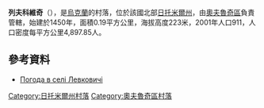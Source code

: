 {{coord|51|22|15|N|28|28|8|E|scale:30000|display=title}}

'''列夫科維奇'''（{{lang-uk|Левковичі}}），是[[烏克蘭|烏克蘭]]的村落，位於該國北部[[日托米爾州|日托米爾州]]，由[[奧夫魯奇區|奧夫魯奇區]]負責管轄，始建於1450年，面積0.19平方公里，海拔高度223米，2001年人口911，人口密度每平方公里4,897.85人。

==參考資料==
* [http://weather.in.ua/ua/zhitomirskaja/13143 Погода в селі Левковичі] {{Wayback|url=http://weather.in.ua/ua/zhitomirskaja/13143 |date=20160918113836 }}

{{DEFAULTSORT:Левковичі}}
[[Category:日托米爾州村落|Category:日托米爾州村落]]
[[Category:奧夫魯奇區村落|Category:奧夫魯奇區村落]]


{{Zhytomyr-geo-stub}}